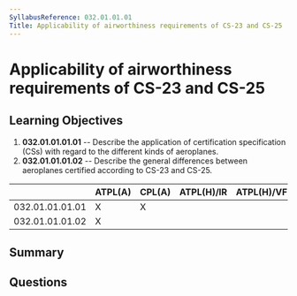 ```yaml
---
SyllabusReference: 032.01.01.01
Title: Applicability of airworthiness requirements of CS-23 and CS-25
---
```


# Applicability of airworthiness requirements of CS-23 and CS-25

## Learning Objectives

1.  **032.01.01.01.01** -- Describe the application of certification
    specification (CSs) with regard to the different kinds of aeroplanes.
2.  **032.01.01.01.02** -- Describe the general differences between aeroplanes
    certified according to CS-23 and CS-25.

|                 | ATPL(A) | CPL(A) | ATPL(H)/IR | ATPL(H)/VFR | CPL(H) | IR | CBIR(A) |
| --------------- | ------- | ------ | ---------- | ----------- | ------ | -- | ------- |
| 032.01.01.01.01 | X       | X      |            |             |        |    |         |
| 032.01.01.01.02 | X       |        |            |             |        |    |         |

## Summary

## Questions
